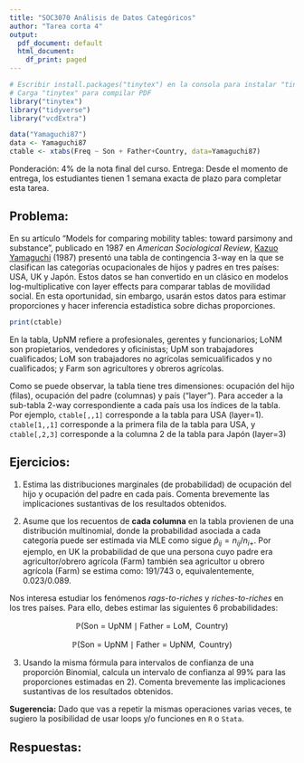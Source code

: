 ```yaml
---
title: "SOC3070 Análisis de Datos Categóricos"
author: "Tarea corta 4"
output:
  pdf_document: default
  html_document:
    df_print: paged
---
```


```r
# Escribir install.packages("tinytex") en la consola para instalar "tinytex"
# Carga "tinytex" para compilar PDF
library("tinytex")
library("tidyverse")
library("vcdExtra")

data("Yamaguchi87")
data <- Yamaguchi87
ctable <- xtabs(Freq ~ Son + Father+Country, data=Yamaguchi87)
```
Ponderación: 4% de la nota final del curso. Entrega: Desde el momento de entrega, los estudiantes tienen 1 semana exacta de plazo para completar esta tarea.

## Problema: 

En su artículo "Models for comparing mobility tables: toward parsimony and substance", publicado en 1987 en  _American Sociological Review_, [Kazuo Yamaguchi](https://sociology.uchicago.edu/directory/kazuo-yamaguchi) (1987) presentó una tabla de contingencia 3-way en la que se clasifican las categorías ocupacionales de hijos y padres en tres países: USA, UK y Japón. Estos datos se han convertido en un clásico en modelos log-multiplicative con layer effects para comparar tablas de movilidad social. En esta oportunidad, sin embargo, usarán estos datos para estimar proporciones y hacer inferencia estadística sobre dichas proporciones.

```r
print(ctable)
```

En la tabla, UpNM refiere a profesionales, gerentes y funcionarios; LoNM son propietarios, vendedores y oficinistas; UpM son trabajadores cualificados; LoM son trabajadores no agrícolas semicualificados y no cualificados; y Farm son agricultores y obreros agrícolas.

Como se puede observar, la tabla tiene tres dimensiones: ocupación del hijo (filas), ocupación del padre (columnas) y país ("layer"). Para acceder a la sub-tabla 2-way correspondiente a cada país usa los índices de la tabla. Por ejemplo, `ctable[,,1]` corresponde a la tabla para USA (layer=1). `ctable[1,,1]` corresponde a la primera fila de la tabla para USA, y `ctable[,2,3]` corresponde a la columna 2 de la tabla para Japón (layer=3)

## Ejercicios:

1) Estima las distribuciones marginales (de probabilidad) de ocupación del hijo y ocupación del padre en cada país. Comenta brevemente las implicaciones sustantivas de los resultados obtenidos.


2) Asume que los recuentos de **cada columna** en la tabla provienen de una distribución multinomial, donde la probabilidad asociada a cada categoría puede ser estimada via MLE como sigue $\hat{p}_{ij} = n_{ij}/n_{i+}$. Por ejemplo, en UK la probabilidad de que una persona cuyo padre era agricultor/obrero agrícola (Farm) también sea agricultor u obrero agrícola (Farm) se estima como: $191/743$ o, equivalentemente, $0.023/0.089$.


Nos interesa estudiar los fenómenos _rags-to-riches_ y _riches-to-riches_ en los tres países. Para ello, debes estimar las siguientes 6 probabilidades:

$$\mathbb{P}(\text{Son = UpNM} \mid \text{Father = LoM}, \text{ Country})$$


$$\mathbb{P}(\text{Son = UpNM} \mid \text{Father = UpNM}, \text{ Country})$$

3) Usando la misma fórmula para intervalos de confianza de una proporción Binomial, calcula un intervalo de confianza al 99% para las proporciones estimadas en 2). Comenta brevemente las implicaciones sustantivas de los resultados obtenidos.


**Sugerencia:** Dado que vas a repetir la mismas operaciones varias veces, te sugiero la posibilidad de usar loops y/o funciones en `R` o `Stata`.

## Respuestas:


